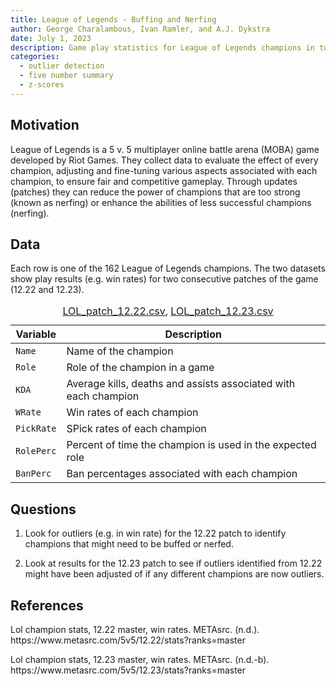 ```yaml
---
title: League of Legends - Buffing and Nerfing
author: George Charalambous, Ivan Ramler, and A.J. Dykstra 
date: July 1, 2023
description: Game play statistics for League of Legends champions in two different patches.  Can detecting outliers indicate champions that should be enhanced (buffed) or scaled back (nerfed)?
categories:
  - outlier detection
  - five number summary
  - z-scores
---
```


## Motivation

League of Legends is a 5 v. 5 multiplayer online battle arena (MOBA) game developed by Riot Games. They collect data to evaluate the effect of every champion, adjusting and fine-tuning various aspects associated with each champion, to ensure fair and competitive gameplay.  Through updates (patches) they can reduce the power of champions that are too strong (known as nerfing) or enhance the abilities of less successful champions (nerfing). 

## Data

Each row is one of the 162 League of Legends champions.  The two datasets show play results (e.g. win rates) for two consecutive patches of the game (12.22 and 12.23). 

| Variable           | Description                                                                                                                                                           |
|--------------------|-----------------------------------------------------------------------------------------------------------------------------------------------------------------------|
| `Name`       | Name of the champion                                         |
| `Role`          | Role of the champion in a game                        |
| `KDA`     | Average kills, deaths and assists associated with each champion                                                                                                                               |
| `WRate`         | Win rates of each champion      |
| `PickRate`          | SPick rates of each champion         |
| `RolePerc` | Percent of time the champion is used in the expected role                    |
| `BanPerc`       | Ban percentages associated with each champion          |

: [LOL_patch_12.22.csv](../data/LOL_patch_12.22.csv), [LOL_patch_12.23.csv](../data/LOL_patch_12.23.csv)

## Questions

1.  Look for outliers (e.g. in win rate) for the 12.22 patch to identify champions that might need to be buffed or nerfed.

2.  Look at results for the 12.23 patch to see if outliers identified from 12.22 might have been adjusted of if any different champions are now outliers. 


## References

Lol champion stats, 12.22 master, win rates. METAsrc. (n.d.). https://www.metasrc.com/5v5/12.22/stats?ranks=master

Lol champion stats, 12.23 master, win rates. METAsrc. (n.d.-b). https://www.metasrc.com/5v5/12.23/stats?ranks=master